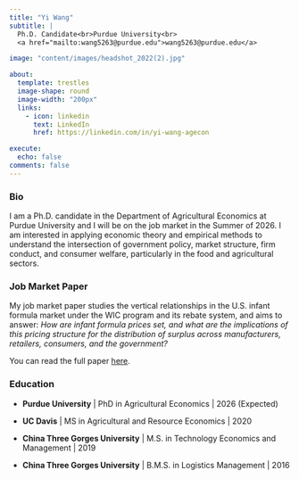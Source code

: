 ```yaml
---
title: "Yi Wang"
subtitle: |
  Ph.D. Candidate<br>Purdue University<br>
  <a href="mailto:wang5263@purdue.edu">wang5263@purdue.edu</a>

image: "content/images/headshot_2022(2).jpg"

about:
  template: trestles
  image-shape: round
  image-width: "200px"
  links:
    - icon: linkedin
      text: LinkedIn
      href: https://linkedin.com/in/yi-wang-agecon

execute:
  echo: false
comments: false
---
```



### Bio

I am a Ph.D. candidate in the Department of Agricultural Economics at Purdue University and I will be on the job market in the Summer of 2026. I am interested in applying economic theory and empirical methods to understand the intersection of government policy, market structure, firm conduct, and consumer welfare, particularly in the food and agricultural sectors.

### Job Market Paper
My job market paper studies the vertical relationships in the U.S. infant formula market under the WIC program and its rebate system, and aims to answer:
<span style="font-style: italic; color: var(--bs-link-color);">
  How are infant formula prices set, and what are the implications of this pricing structure for the distribution of surplus across manufacturers, retailers, consumers, and the government?
</span>

You can read the full paper [here](content/pdfs/JMP_yw.pdf).


### Education

- **Purdue University** | PhD in Agricultural Economics | 2026 (Expected)  
- **UC Davis** | MS in Agricultural and Resource Economics | 2020
- **China Three Gorges University** | M.S. in Technology Economics and Management | 2019

- **China Three Gorges University** | B.M.S. in Logistics Management | 2016





